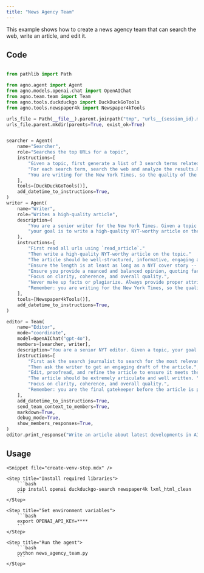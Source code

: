 ```yaml
---
title: "News Agency Team"
---
```


This example shows how to create a news agency team that can search the web, write an article, and edit it.

## Code

```python news_agency_team.py

from pathlib import Path

from agno.agent import Agent
from agno.models.openai.chat import OpenAIChat
from agno.team.team import Team
from agno.tools.duckduckgo import DuckDuckGoTools
from agno.tools.newspaper4k import Newspaper4kTools

urls_file = Path(__file__).parent.joinpath("tmp", "urls__{session_id}.md")
urls_file.parent.mkdir(parents=True, exist_ok=True)


searcher = Agent(
    name="Searcher",
    role="Searches the top URLs for a topic",
    instructions=[
        "Given a topic, first generate a list of 3 search terms related to that topic.",
        "For each search term, search the web and analyze the results.Return the 10 most relevant URLs to the topic.",
        "You are writing for the New York Times, so the quality of the sources is important.",
    ],
    tools=[DuckDuckGoTools()],
    add_datetime_to_instructions=True,
)
writer = Agent(
    name="Writer",
    role="Writes a high-quality article",
    description=(
        "You are a senior writer for the New York Times. Given a topic and a list of URLs, "
        "your goal is to write a high-quality NYT-worthy article on the topic."
    ),
    instructions=[
        "First read all urls using `read_article`."
        "Then write a high-quality NYT-worthy article on the topic."
        "The article should be well-structured, informative, engaging and catchy.",
        "Ensure the length is at least as long as a NYT cover story -- at a minimum, 15 paragraphs.",
        "Ensure you provide a nuanced and balanced opinion, quoting facts where possible.",
        "Focus on clarity, coherence, and overall quality.",
        "Never make up facts or plagiarize. Always provide proper attribution.",
        "Remember: you are writing for the New York Times, so the quality of the article is important.",
    ],
    tools=[Newspaper4kTools()],
    add_datetime_to_instructions=True,
)

editor = Team(
    name="Editor",
    mode="coordinate",
    model=OpenAIChat("gpt-4o"),
    members=[searcher, writer],
    description="You are a senior NYT editor. Given a topic, your goal is to write a NYT worthy article.",
    instructions=[
        "First ask the search journalist to search for the most relevant URLs for that topic.",
        "Then ask the writer to get an engaging draft of the article.",
        "Edit, proofread, and refine the article to ensure it meets the high standards of the New York Times.",
        "The article should be extremely articulate and well written. "
        "Focus on clarity, coherence, and overall quality.",
        "Remember: you are the final gatekeeper before the article is published, so make sure the article is perfect.",
    ],
    add_datetime_to_instructions=True,
    send_team_context_to_members=True,
    markdown=True,
    debug_mode=True,
    show_members_responses=True,
)
editor.print_response("Write an article about latest developments in AI.")
```


## Usage

<Steps>

    <Snippet file="create-venv-step.mdx" />

    <Step title="Install required libraries">
        ```bash
        pip install openai duckduckgo-search newspaper4k lxml_html_clean
        ```
    </Step>

    <Step title="Set environment variables">
        ```bash
        export OPENAI_API_KEY=****
        ```
    </Step>

    <Step title="Run the agent">
        ```bash
        python news_agency_team.py
        ```
    </Step>

</Steps>

